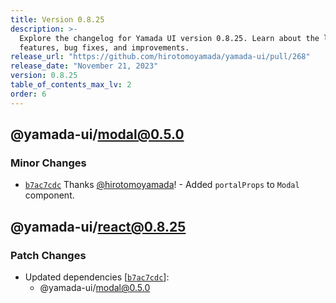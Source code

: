 ```yaml
---
title: Version 0.8.25
description: >-
  Explore the changelog for Yamada UI version 0.8.25. Learn about the latest
  features, bug fixes, and improvements.
release_url: "https://github.com/hirotomoyamada/yamada-ui/pull/268"
release_date: "November 21, 2023"
version: 0.8.25
table_of_contents_max_lv: 2
order: 6
---
```


## @yamada-ui/modal@0.5.0

### Minor Changes

- [`b7ac7cdc`](https://github.com/hirotomoyamada/yamada-ui/commit/b7ac7cdc9dcb8d11402bd8784c256313956a3a59) Thanks [@hirotomoyamada](https://github.com/hirotomoyamada)! - Added `portalProps` to `Modal` component.

## @yamada-ui/react@0.8.25

### Patch Changes

- Updated dependencies \[[`b7ac7cdc`](https://github.com/hirotomoyamada/yamada-ui/commit/b7ac7cdc9dcb8d11402bd8784c256313956a3a59)]:
  - @yamada-ui/modal@0.5.0
